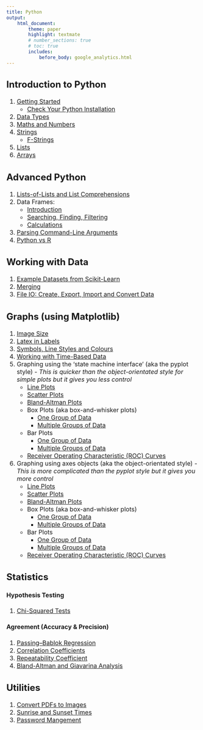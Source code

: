 ```yaml
---
title: Python
output:
    html_document:
        theme: paper
        highlight: textmate
        # number_sections: true
        # toc: true
        includes:
            before_body: google_analytics.html
---
```


<font size="3">

## Introduction to Python
1. [Getting Started](python/intro/getting_started.html)
    - [Check Your Python Installation](python/intro/installation_check.html)
2. [Data Types](python/intro/data_types.html)
3. [Maths and Numbers](python/intro/maths_numbers.html)
4. [Strings](python/intro/strings.html)
    - [F-Strings](python/intro/f_strings.html)
5. [Lists](python/intro/lists.html)
6. [Arrays](python/intro/arrays.html)

## Advanced Python
1. [Lists-of-Lists and List Comprehensions](python/advanced/lists.html)
2. Data Frames:
    - [Introduction](python/advanced/data_frames_intro.html)
    - [Searching, Finding, Filtering](python/advanced/data_frames_searching.html)
    - [Calculations](python/advanced/data_frames_calculations.html)
3. [Parsing Command-Line Arguments](python/advanced/argument_parsing.html)
4. [Python vs R](python/advanced/python_vs_r.html)

## Working with Data
1. [Example Datasets from Scikit-Learn](python/data/sklearn_datasets.html)
2. [Merging](python/data/merging.html)
3. [File IO: Create, Export, Import and Convert Data](python/data/create_export_import_convert.html)

## Graphs (using Matplotlib)
1. [Image Size](python/graphs/image_size.html)
2. [Latex in Labels](python/graphs/latex_in_labels.html)
3. [Symbols, Line Styles and Colours](python/graphs/symbols_linestyles_colours.html)
4. [Working with Time-Based Data](python/graphs/time_data.html)
5. Graphing using the 'state machine interface' (aka the pyplot style) _- This is quicker than the object-orientated style for simple plots but it gives you less control_
    - [Line Plots](python/graphs/plt_based/lineplots.html)
    - [Scatter Plots](python/graphs/plt_based/scatterplots.html)
    - [Bland-Altman Plots](python/graphs/plt_based/bland_altman.html)
    - Box Plots (aka box-and-whisker plots)
        + [One Group of Data](python/graphs/plt_based/boxplots_single_group.html)
        + [Multiple Groups of Data](python/graphs/plt_based/boxplots_multiple_groups.html)
    + Bar Plots
        + [One Group of Data](python/graphs/plt_based/barplots_single_group.html)
        + [Multiple Groups of Data](python/graphs/plt_based/barplots_multiple_groups.html)
    - [Receiver Operating Characteristic (ROC) Curves](python/graphs/plt_based/roc_curves.html)
6. Graphing using axes objects (aka the object-orientated style) _- This is more complicated than the pyplot style but it gives you more control_
    - [Line Plots](python/graphs/ax_based/lineplots.html)
    - [Scatter Plots](python/graphs/ax_based/scatterplots.html)
    - [Bland-Altman Plots](python/graphs/ax_based/bland_altman.html)
    - Box Plots (aka box-and-whisker plots)
        + [One Group of Data](python/graphs/ax_based/boxplots_single_group.html)
        + [Multiple Groups of Data](python/graphs/ax_based/boxplots_multiple_groups.html)
    + Bar Plots
        + [One Group of Data](python/graphs/ax_based/barplots_single_group.html)
        + [Multiple Groups of Data](python/graphs/ax_based/barplots_multiple_groups.html)
    - [Receiver Operating Characteristic (ROC) Curves](python/graphs/ax_based/roc_curves.html)

## Statistics

#### Hypothesis Testing
1. [Chi-Squared Tests](python/statistics/hypothesis_testing/chi_squared.html)

#### Agreement (Accuracy & Precision)
1. [Passing–Bablok Regression](python/statistics/agreement/passing_bablok.html)
2. [Correlation Coefficients](python/statistics/agreement/correlation_coefficients.html)
3. [Repeatability Coefficient](python/statistics/agreement/repeatability_coefficient.html)
4. [Bland-Altman and Giavarina Analysis](python/statistics/agreement/bland_altman_giavarina.html)

## Utilities
1. [Convert PDFs to Images](python/utilities/pdfs_to_pngs.html)
2. [Sunrise and Sunset Times](python/utilities/sunrise_sunset.html)
3. [Password Mangement](python/utilities/passwords.html)

</font>
